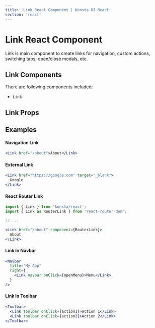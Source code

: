 ```yaml
---
title: 'Link React Component | Konsta UI React'
section: 'react'
---
```



# Link React Component

Link is main component to create links for navigation, custom actions, switching tabs, open/close modals, etc.

## Link Components

There are following components included:

- `Link`

## Link Props

<LinkProps />

## Examples

#### Navigation Link

```jsx
<Link href="/about">About</Link>
```

#### External Link

```jsx
<Link href="https://google.com" target="_blank">
  Google
</Link>
```

#### React Router Link

<!-- prettier-ignore -->
```jsx
import { Link } from 'konsta/react';
import { Link as RouterLink } from 'react-router-dom';

// ...

<Link href="/about" component={RouterLink}>
  About
</Link>
```

#### Link In Navbar

<!-- prettier-ignore -->
```jsx
<Navbar
  title="My App"
  right={
    <Link navbar onClick={openMenu}>Menu</Link>
  }
/>
```

#### Link In Toolbar

<!-- prettier-ignore -->
```jsx
<Toolbar>
  <Link toolbar onClick={action1}>Action 1</Link>
  <Link toolbar onClick={action2}>Action 2</Link>
</Toolbar>
```
